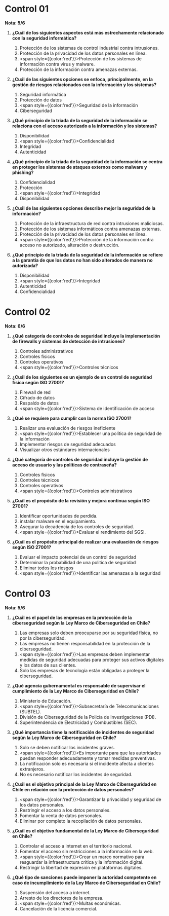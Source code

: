 # Control 01
**Nota: 5/6**

1. **¿Cuál de los siguientes aspectos está más estrechamente relacionado con la seguridad informática?**
	1. Protección de los sistemas de control industrial contra intrusiones.
	2. Protección de la privacidad de los datos personales en línea.
	3. <span style={{color:'red'}}>Protección de los sistemas de información contra virus y malware.</span>
	4. Protección de la información contra amenazas externas.

2. **¿Cuál de las siguientes opciones se enfoca, principalmente, en la gestión de riesgos relacionados con la información y los sistemas?**
	1. Seguridad informática
	2. Protección de datos
	3. <span style={{color:'red'}}>Seguridad de la información</span>
	4. Ciberseguridad

3. **¿Qué principio de la triada de la seguridad de la información se relaciona con el acceso autorizado a la información y los sistemas?**
	1. Disponibilidad
	2. <span style={{color:'red'}}>Confidencialidad</span>
	3. Integridad
	4. Autenticidad

4. **¿Qué principio de la triada de la seguridad de la información se centra en proteger los sistemas de ataques externos como malware y phishing?**
	1. Confidencialidad
	2. Protección
	3. <span style={{color:'red'}}>Integridad</span>
	4. Disponibilidad

5. **¿Cuál de las siguientes opciones describe mejor la seguridad de la información?**
	1. Protección de la infraestructura de red contra intrusiones maliciosas.
	2. Protección de los sistemas informáticos contra amenazas externas.
	3. Protección de la privacidad de los datos personales en línea.
	4. <span style={{color:'red'}}>Protección de la información contra acceso no autorizado, alteración o destrucción.</span>

6. **¿Qué principio de la triada de la seguridad de la información se refiere a la garantía de que los datos no han sido alterados de manera no autorizada?**
	1. Disponibilidad
	2. <span style={{color:'red'}}>Integridad</span>
	3. Autenticidad
	4. Confidencialidad
	
# Control 02
**Nota: 6/6**

1. **¿Qué categoría de controles de seguridad incluye la implementación de firewalls y sistemas de detección de intrusiones?**
	1. Controles administrativos
	2. Controles físicos
	3. Controles operativos
	4. <span style={{color:'red'}}>Controles técnicos</span>
	
2. **¿Cuál de los siguientes es un ejemplo de un control de seguridad física según ISO 27001?**
	1. Firewall de red
	2. Cifrado de datos
	3. Respaldo de datos
	4. <span style={{color:'red'}}>Sistema de identificación de acceso</span>

3. **¿Qué se requiere para cumplir con la norma ISO 27001?**
	1. Realizar una evaluación de riesgos ineficiente
	2. <span style={{color:'red'}}>Establecer una política de seguridad de la información</span>
	3. Implementar riesgos de seguridad adecuados
	4. Visualizar otros estándares internacionales

4. **¿Qué categoría de controles de seguridad incluye la gestión de acceso de usuario y las políticas de contraseña?**
	1. Controles físicos
	2. Controles técnicos
	3. Controles operativos
	4. <span style={{color:'red'}}>Controles administrativos</span>

5. **¿Cuál es el propósito de la revisión y mejora continua según ISO 27001?**
	1. Identificar oportunidades de perdida.
	2. instalar malware en el equipamiento.
	3. Asegurar la decadencia de los controles de seguridad.
	4. <span style={{color:'red'}}>Evaluar el rendimiento del SGSI.</span>

6. **¿Cuál es el propósito principal de realizar una evaluación de riesgos según ISO 27001?**
	1. Evaluar el impacto potencial de un control de seguridad
	2. Determinar la probabilidad de una politica de seguridad
	3. Eliminar todos los riesgos
	4. <span style={{color:'red'}}>Identificar las amenazas a la seguridad</span>

# Control 03
**Nota: 5/6**

1. **¿Cuál es el papel de las empresas en la protección de la ciberseguridad según la Ley Marco de Ciberseguridad en Chile?**
	1. Las empresas solo deben preocuparse por su seguridad física, no por la ciberseguridad.
	2. Las empresas no tienen responsabilidad en la protección de la ciberseguridad.
	3. <span style={{color:'red'}}>Las empresas deben implementar medidas de seguridad adecuadas para proteger sus activos digitales y los datos de sus clientes.</span>
	4. Solo las empresas de tecnología están obligadas a proteger la ciberseguridad.

2. **¿Qué agencia gubernamental es responsable de supervisar el cumplimiento de la Ley Marco de Ciberseguridad en Chile?**
	1. Ministerio de Educación.
	2. <span style={{color:'red'}}>Subsecretaría de Telecomunicaciones (SUBTEL).</span>
	3. División de Ciberseguridad de la Policía de Investigaciones (PDI).
	4. Superintendencia de Electricidad y Combustibles (SEC).

3. **¿Qué importancia tiene la notificación de incidentes de seguridad según la Ley Marco de Ciberseguridad en Chile?**
	1. Solo se deben notificar los incidentes graves.
	2. <span style={{color:'red'}}>Es importante para que las autoridades puedan responder adecuadamente y tomar medidas preventivas.</span>
	3. La notificación solo es necesaria si el incidente afecta a clientes extranjeros.
	4. No es necesario notificar los incidentes de seguridad.

4. **¿Cuál es el objetivo principal de la Ley Marco de Ciberseguridad en Chile en relación con la protección de datos personales?**
	1. <span style={{color:'red'}}>Garantizar la privacidad y seguridad de los datos personales.</span>
	2. Restringir el acceso a los datos personales.
	3. Fomentar la venta de datos personales.
	4. Eliminar por completo la recopilación de datos personales.

5. **¿Cuál es el objetivo fundamental de la Ley Marco de Ciberseguridad en Chile?**
	1. Controlar el acceso a internet en el territorio nacional.
	2. Fomentar el acceso sin restricciones a la información en la web.
	3. <span style={{color:'red'}}>Crear un marco normativo para resguardar la infraestructura crítica y la información digital.</span>
	4. Restringir la libertad de expresión en plataformas digitales.

6. **¿Qué tipo de sanciones puede imponer la autoridad competente en caso de incumplimiento de la Ley Marco de Ciberseguridad en Chile?**
	1. Suspensión del acceso a internet.
	2. Arresto de los directores de la empresa.
	3. <span style={{color:'red'}}>Multas económicas.</span>
	4. Cancelación de la licencia comercial.